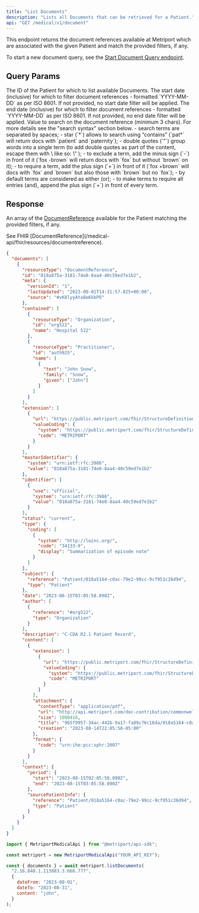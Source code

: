 ```yaml
---
title: "List Documents"
description: "Lists all Documents that can be retrieved for a Patient."
api: "GET /medical/v1/document"
---
```


This endpoint returns the document references available at Metriport which are associated with the
given Patient and match the provided filters, if any.

To start a new document
query, see the [Start Document Query endpoint](/medical-api/api-reference/document/start-document-query).

## Query Params

<ParamField query="patientId" type="string" required>
  The ID of the Patient for which to list available Documents.
</ParamField>

<ParamField query="dateFrom" type="string" optional>
  The start date (inclusive) for which to filter document references - formatted `YYYY-MM-DD` as per
  ISO 8601. If not provided, no start date filter will be applied.
</ParamField>

<ParamField query="dateTo" type="string" optional>
  The end date (inclusive) for which to filter document references - formatted `YYYY-MM-DD` as per
  ISO 8601. If not provided, no end date filter will be applied.
</ParamField>

<ParamField query="content" type="string" optional>
  Value to search on the document reference (minimum 3 chars). For more details see the "search syntax" section
  below.
  
  <Expandable title="Search syntax">
    - search terms are separated by spaces;
    - star (`*`) allows to search using “contains” (`pat*` will return docs with `patient` and `paternity`);
    - double quotes (`"`) group words into a single term (to add double quotes as part of the content, escape
    them with \ like so: \" );
    - to exclude a term, add the minus sign (`-`) in front of it (`fox -brown` will return docs with `fox` but
    without `brown` on it);
    - to require a term, add the plus sign (`+`) in front of it (`fox +brown` will docs with `fox` and `brown`
    but also those with `brown` but no `fox`);
    - by default terms are considered as either (or);
    - to make terms to require all entries (and), append the plus sign (`+`) in front of every term.
  </Expandable>
</ParamField>

## Response

An array of the [DocumentReference](/medical-api/fhir/resources/documentreference) available for the
Patient matching the provided filters, if any.

<ResponseField name="documents" type="DocumentReference[]" required>
  See FHIR [DocumentReference](/medical-api/fhir/resources/documentreference).
</ResponseField>

```json
{
  "documents": [
    {
      "resourceType": "DocumentReference",
      "id": "018a875a-3181-74e8-8aa4-40c59ed7e1b2",
      "meta": {
        "versionId": "1",
        "lastUpdated": "2023-09-01T14:31:57.025+00:00",
        "source": "#vK8lyyAta8eKkbPO"
      },
      "contained": [
        {
          "resourceType": "Organization",
          "id": "org522",
          "name": "Hospital 522"
        },
        {
          "resourceType": "Practitioner",
          "id": "auth925",
          "name": [
            {
              "text": "John Snow",
              "family": "Snow",
              "given": ["John"]
            }
          ]
        }
      ],
      "extension": [
        {
          "url": "https://public.metriport.com/fhir/StructureDefinition/data-source.json",
          "valueCoding": {
            "system": "https://public.metriport.com/fhir/StructureDefinition/data-source.json",
            "code": "METRIPORT"
          }
        }
      ],
      "masterIdentifier": {
        "system": "urn:ietf:rfc:3986",
        "value": "018a875a-3181-74e8-8aa4-40c59ed7e1b2"
      },
      "identifier": [
        {
          "use": "official",
          "system": "urn:ietf:rfc:3986",
          "value": "018a875a-3181-74e8-8aa4-40c59ed7e1b2"
        }
      ],
      "status": "current",
      "type": {
        "coding": [
          {
            "system": "http://loinc.org/",
            "code": "34133-9",
            "display": "Summarization of episode note"
          }
        ]
      },
      "subject": {
        "reference": "Patient/018a5164-c0ac-79e2-99cc-9cf951c26d94",
        "type": "Patient"
      },
      "date": "2023-08-15T03:05:58.090Z",
      "author": [
        {
          "reference": "#org522",
          "type": "Organization"
        }
      ],
      "description": "C-CDA R2.1 Patient Record",
      "content": [
        {
          "extension": [
            {
              "url": "https://public.metriport.com/fhir/StructureDefinition/data-source.json",
              "valueCoding": {
                "system": "https://public.metriport.com/fhir/StructureDefinition/data-source.json",
                "code": "METRIPORT"
              }
            }
          ],
          "attachment": {
            "contentType": "application/pdf",
            "url": "http://api.metriport.com/doc-contribution/commonwell/?fileName=965f9957-34ac-442b-9a17-fa09c76c16da/018a5164-c0ac-79e2-99cc-9cf951c26d94/965f9957-34ac-442b-9a17-fa09c76c16da_018a5164-c0ac-79e2-99cc-9cf951c26d94_018a875a-3181-74e8-8aa4-40c59ed7e1b2",
            "size": 1080416,
            "title": "965f9957-34ac-442b-9a17-fa09c76c16da/018a5164-c0ac-79e2-99cc-9cf951c26d94/965f9957-34ac-442b-9a17-fa09c76c16da_018a5164-c0ac-79e2-99cc-9cf951c26d94_018a875a-3181-74e8-8aa4-40c59ed7e1b2",
            "creation": "2023-08-14T22:05:58-05:00"
          },
          "format": {
            "code": "urn:ihe:pcc:xphr:2007"
          }
        }
      ],
      "context": {
        "period": {
          "start": "2023-08-15T02:05:58.090Z",
          "end": "2023-08-15T03:05:58.090Z"
        },
        "sourcePatientInfo": {
          "reference": "Patient/018a5164-c0ac-79e2-99cc-9cf951c26d94",
          "type": "Patient"
        }
      }
    }
  ]
}
```

<ResponseExample>

```javascript Metriport SDK
import { MetriportMedicalApi } from "@metriport/api-sdk";

const metriport = new MetriportMedicalApi("YOUR_API_KEY");

const { documents } = await metriport.listDocuments(
  "2.16.840.1.113883.3.666.777",
  {
    dateFrom: "2023-08-01",
    dateTo: "2023-08-31",
    content: "john",
  }
);
```

</ResponseExample>
